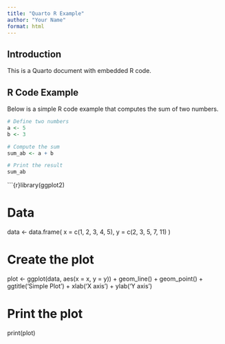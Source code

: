 ```yaml
---
title: "Quarto R Example"
author: "Your Name"
format: html
---
```


## Introduction

This is a Quarto document with embedded R code.

## R Code Example

Below is a simple R code example that computes the sum of two numbers.

```r
# Define two numbers
a <- 5
b <- 3

# Compute the sum
sum_ab <- a + b

# Print the result
sum_ab
```

```{r}library(ggplot2)

# Data
data <- data.frame(
  x = c(1, 2, 3, 4, 5),
  y = c(2, 3, 5, 7, 11)
)

# Create the plot
plot <- ggplot(data, aes(x = x, y = y)) +
  geom_line() +
  geom_point() +
  ggtitle('Simple Plot') +
  xlab('X axis') +
  ylab('Y axis')

# Print the plot
print(plot)
